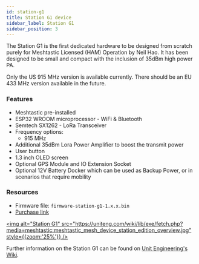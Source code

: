 ```yaml
---
id: station-g1
title: Station G1 device
sidebar_label: Station G1
sidebar_position: 3
---
```


The Station G1 is the first dedicated hardware to be designed from scratch purely for Meshtastic Licensed (HAM) Operation by Neil Hao. It has been designed to be small and compact with the inclusion of 35dBm high power PA.

Only the US 915 MHz version is available currently. There should be an EU 433 MHz version available in the future.

### Features

- Meshtastic pre-installed
- ESP32 WROOM microprocessor - WiFi & Bluetooth
- Semtech SX1262  - LoRa Transceiver
- Frequency options:
  - 915 MHz
- Additional 35dBm Lora Power Amplifier to boost the transmit power
- User button
- 1.3 inch OLED screen
- Optional GPS Module and IO Extension Socket
- Optional 12V Battery Docker which can be used as Backup Power, or in scenarios that require mobility

### Resources

- Firmware file: `firmware-station-g1-1.x.x.bin`
- [Purchase link](https://www.tindie.com/products/neilhao/meshtastic-mesh-device-station-edition/)

[<img alt="Station G1" src="https://uniteng.com/wiki/lib/exe/fetch.php?media=meshtastic:meshtastic_mesh_device_station_edition_overview.jpg" style={{zoom:'25%'}} />](https://uniteng.com/wiki/lib/exe/fetch.php?media=meshtastic:meshtastic_mesh_device_station_edition_overview.jpg)

Further information on the Station G1 can be found on [Unit Engineering's Wiki](https://uniteng.com/wiki/doku.php?id=meshtastic:station).